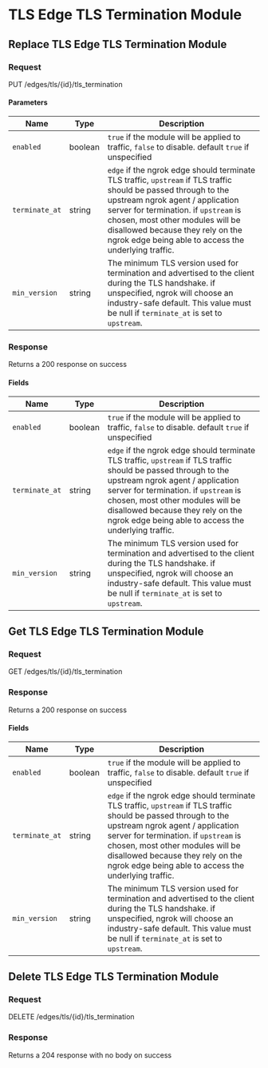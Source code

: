 
# TLS Edge TLS Termination Module

## Replace TLS Edge TLS Termination Module

### Request

PUT /edges/tls/\{id\}/tls_termination

<TLSEdgeTLSTerminationModuleReplaceRequest />

#### Parameters

| Name           | Type    | Description                                                                                                                                                                                                                                                                                                                 |
| -------------- | ------- | --------------------------------------------------------------------------------------------------------------------------------------------------------------------------------------------------------------------------------------------------------------------------------------------------------------------------- |
| `enabled`      | boolean | `true` if the module will be applied to traffic, `false` to disable. default `true` if unspecified                                                                                                                                                                                                                          |
| `terminate_at` | string  | `edge` if the ngrok edge should terminate TLS traffic, `upstream` if TLS traffic should be passed through to the upstream ngrok agent / application server for termination. if `upstream` is chosen, most other modules will be disallowed because they rely on the ngrok edge being able to access the underlying traffic. |
| `min_version`  | string  | The minimum TLS version used for termination and advertised to the client during the TLS handshake. if unspecified, ngrok will choose an industry-safe default. This value must be null if `terminate_at` is set to `upstream`.                                                                                             |

### Response

Returns a 200 response on success

<TLSEdgeTLSTerminationModuleReplaceResponse />

#### Fields

| Name           | Type    | Description                                                                                                                                                                                                                                                                                                                 |
| -------------- | ------- | --------------------------------------------------------------------------------------------------------------------------------------------------------------------------------------------------------------------------------------------------------------------------------------------------------------------------- |
| `enabled`      | boolean | `true` if the module will be applied to traffic, `false` to disable. default `true` if unspecified                                                                                                                                                                                                                          |
| `terminate_at` | string  | `edge` if the ngrok edge should terminate TLS traffic, `upstream` if TLS traffic should be passed through to the upstream ngrok agent / application server for termination. if `upstream` is chosen, most other modules will be disallowed because they rely on the ngrok edge being able to access the underlying traffic. |
| `min_version`  | string  | The minimum TLS version used for termination and advertised to the client during the TLS handshake. if unspecified, ngrok will choose an industry-safe default. This value must be null if `terminate_at` is set to `upstream`.                                                                                             |

## Get TLS Edge TLS Termination Module

### Request

GET /edges/tls/\{id\}/tls_termination

<TLSEdgeTLSTerminationModuleGetRequest />

### Response

Returns a 200 response on success

<TLSEdgeTLSTerminationModuleGetResponse />

#### Fields

| Name           | Type    | Description                                                                                                                                                                                                                                                                                                                 |
| -------------- | ------- | --------------------------------------------------------------------------------------------------------------------------------------------------------------------------------------------------------------------------------------------------------------------------------------------------------------------------- |
| `enabled`      | boolean | `true` if the module will be applied to traffic, `false` to disable. default `true` if unspecified                                                                                                                                                                                                                          |
| `terminate_at` | string  | `edge` if the ngrok edge should terminate TLS traffic, `upstream` if TLS traffic should be passed through to the upstream ngrok agent / application server for termination. if `upstream` is chosen, most other modules will be disallowed because they rely on the ngrok edge being able to access the underlying traffic. |
| `min_version`  | string  | The minimum TLS version used for termination and advertised to the client during the TLS handshake. if unspecified, ngrok will choose an industry-safe default. This value must be null if `terminate_at` is set to `upstream`.                                                                                             |

## Delete TLS Edge TLS Termination Module

### Request

DELETE /edges/tls/\{id\}/tls_termination

<TLSEdgeTLSTerminationModuleDeleteRequest />

### Response

Returns a 204 response with no body on success

